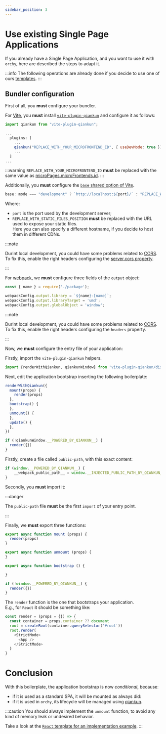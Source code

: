 ```yaml
---
sidebar_position: 3
---
```



# Use existing Single Page Applications


If you already have a Single Page Application, and you want to use it with `orchy`, here are described the steps to adapt it.

:::info
The following operations are already done if you decide to use one of ours [templates](../../templates/templates.md).
:::


## Bundler configuration

First of all, you **must** configure your bundler.

<Tabs groupId='bundler'>
<TabItem label="Vite" value="vite" default>

For [Vite](https://vitejs.dev/), you **must** install [`vite-plugin-qiankun`](https://www.npmjs.com/package/vite-plugin-qiankun) and configure it as follows:

```javascript title="vite.config"
import qiankun from "vite-plugin-qiankun";

...
  plugins: [
    ...
    qiankun("REPLACE_WITH_YOUR_MICROFRONTEND_ID", { useDevMode: true }),
    ...
  ]
...
```

:::warning
`REPLACE_WITH_YOUR_MICROFRONTEND_ID` **must** be replaced with the same value as [microPages.microFrontends.id](../../documentation/wc-configuration/microPages.md#micropagesmicrofrontendsid).
:::

Additionally, you **must** configure the [`base` shared option of Vite](https://vitejs.dev/config/shared-options.html#base).

```javascript
base: mode === "development" ? `http://localhost:${port}/` : "REPLACE_WITH_STATIC_FILES_POSITION",
```

Where:
- `port` is the port used by the development server;
- `REPLACE_WITH_STATIC_FILES_POSITION` **must** be replaced with the URL used to expose your static files.  
  Here you can also specify a different hostname, if you decide to host them in different CDNs.

:::note

Durint local development, you could have some problems related to [CORS](https://developer.mozilla.org/en-US/docs/Web/HTTP/CORS).  
To fix this, enable the right headers configuring the [server.cors property](https://vitejs.dev/config/server-options.html#server-cors).

:::

</TabItem>
<TabItem label="webpack v4" value="webpack_v4">

For [webpack](https://webpack.js.org/), we **must** configure three fields of the `output` object:

```javascript
const { name } = require('./package');

webpackConfig.output.library = `${name}-[name]`;
webpackConfig.output.libraryTarget = 'umd';
webpackConfig.output.globalObject = 'window';
```

:::note

Durint local development, you could have some problems related to [CORS](https://developer.mozilla.org/en-US/docs/Web/HTTP/CORS).  
To fix this, enable the right headers configuring the `headers` property.

:::

</TabItem>
</Tabs>

Now, we **must** configure the entry file of your application:

<Tabs groupId='bundler'>
<TabItem label="Vite" value="vite" default>

Firstly, import the `vite-plugin-qiankun` helpers.

```javascript
import {renderWithQiankun, qiankunWindow} from 'vite-plugin-qiankun/dist/helper'
```

Next, edit the application bootstrap inserting the following boilerplate:

```javascript
renderWithQiankun({
  mount(props) {
    render(props)
  },
  bootstrap() {
  },
  unmount() {
  },
  update() {
  },
})

if (!qiankunWindow.__POWERED_BY_QIANKUN__) {
  render({})
}
```

</TabItem>
<TabItem label="webpack v4" value="webpack_v4">

Firstly, create a file called `public-path`, with this exact content:

```javascript title="public-path"
if (window.__POWERED_BY_QIANKUN__) {
    __webpack_public_path__ = window.__INJECTED_PUBLIC_PATH_BY_QIANKUN__
}
```

Secondly, you **must** import it:

:::danger

The `public-path` file **must** be the first `import` of your entry point.

:::

Finally, we **must** export three functions:

```javascript
export async function mount (props) {
  render(props)
}

export async function unmount (props) {
}

export async function bootstrap () {

}

if (!window.__POWERED_BY_QIANKUN__) {
  render({})
}
```
  
</TabItem>
</Tabs>

The `render` function is the one that bootstraps your application.  
E.g., for `React` it should be something like:

```javascript
const render = (props = {}) => {
  const container = props.container ?? document
  root = createRoot(container.querySelector('#root'))
  root.render(
    <StrictMode>
      <App />
    </StrictMode>
  )
}
```

# Conclusion

With this boilerplate, the application bootstrap is now *conditional*, because:
- if it is used as a standard SPA, it will be mounted as always did:
- if it is used in `orchy`, its lifecycle will be managed using [qiankun](https://qiankun.umijs.org/).

:::caution
You should always implement the `unmount` function, to avoid any kind of memory leak or undesired behavior.

Take a look at the [`React` template for an implementation example](https://github.com/orchy-mfe/orchy-react-js-typescript-template/blob/main/src/main.tsx).
:::